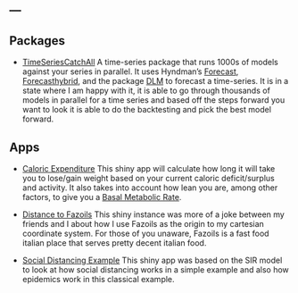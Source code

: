 ---
---

<link rel="stylesheet" href="styles.css" type="text/css">

## Packages

- [TimeSeriesCatchAll](https://github.com/ryanbieber/Time-Series-Catch-All) A time-series package that runs 1000s of models against your series in parallel. It uses Hyndman's [Forecast](https://pkg.robjhyndman.com/forecast/), [Forecasthybrid](https://cran.r-project.org/web/packages/forecastHybrid/forecastHybrid.pdf), and the package [DLM](https://cran.r-project.org/web/packages/dlm/dlm.pdf) to forecast a time-series. It is in a state where I am happy with it, it is able to go through thousands of models in parallel for a time series and based off the steps forward you want to look it is able to do the backtesting and pick the best model forward.

## Apps

- [Caloric Expenditure](https://ryanbieber.shinyapps.io/BMR_Calc/) This shiny app will calculate how long it will take you to lose/gain weight based on your current caloric deficit/surplus and activity. It also takes into account how lean you are, among other factors, to give you a [Basal Metabolic Rate](https://en.wikipedia.org/wiki/Basal_metabolic_rate). 

- [Distance to Fazoils](https://ryanbieber.shinyapps.io/Distance_to_Fazolis/) This shiny instance was more of a joke between my friends and I about how I use Fazoils as the origin to my cartesian coordinate system. For those of you unaware, Fazoils is a fast food italian place that serves pretty decent italian food.

- [Social Distancing Example](https://bigthick.shinyapps.io/Social_distancing/) This shiny app was based on the SIR model to look at how social distancing works in a simple example and also how epidemics work in this classical example.